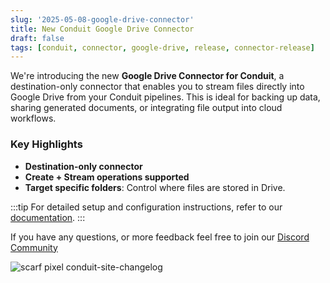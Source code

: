 ```yaml
---
slug: '2025-05-08-google-drive-connector'
title: New Conduit Google Drive Connector
draft: false
tags: [conduit, connector, google-drive, release, connector-release]
---
```


We're introducing the new **Google Drive Connector for Conduit**, a destination-only connector that enables you to stream files directly into Google Drive from your Conduit pipelines. This is ideal for backing up data, sharing generated documents, or integrating file output into cloud workflows.

<!--truncate-->

### Key Highlights

- **Destination-only connector**
- **Create + Stream operations supported**
- **Target specific folders**: Control where files are stored in Drive.

:::tip
For detailed setup and configuration instructions, refer to our [documentation](/docs/using/connectors/list/google-drive).
:::

If you have any questions, or more feedback feel free to join our [Discord Community](https://discord.meroxa.com/)

![scarf pixel conduit-site-changelog](https://static.scarf.sh/a.png?x-pxid=b43cda70-9a98-4938-8857-471cc05e99c5)
